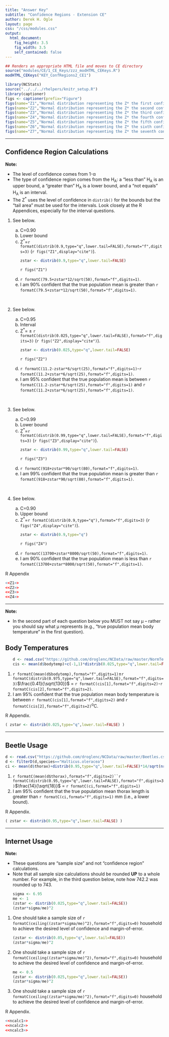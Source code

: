 ```yaml
---
title: "Answer Key"
subtitle: "Confidence Regions - Extension CE"
author: Derek H. Ogle
layout: page
css: "/css/modules.css"
output:
  html_document:
    fig_height: 3.5
    fig_width: 3.5
    self_contained: false
---
```


```r
## Renders an appropriate HTML file and moves to CE directory
source("modules/CE/1_CE_Keys/zzz_modHTML_CEKeys.R")
modHTML_CEKeys("KEY_ConfRegions2_CE1")
```

```r
library(NCStats)
source("../../../rhelpers/knitr_setup.R")
library(captioner)
figs <- captioner(prefix="Figure")
figs(name="Z1","Normal distribution representing the Z* the first confidence region example.")
figs(name="Z2","Normal distribution representing the Z* the second confidence region example.")
figs(name="Z3","Normal distribution representing the Z* the third confidence region example.")
figs(name="Z4","Normal distribution representing the Z* the fourth confidence region example.")
figs(name="Z5","Normal distribution representing the Z* the fifth confidence region example.")
figs(name="Z6","Normal distribution representing the Z* the sixth confidence region example.")
figs(name="Z7","Normal distribution representing the Z* the seventh confidence region example.")

```

----

## Confidence Region Calculations

<div class="alert alert-warning">
<strong>Note:</strong>
<ul>
<li>The level of confidence comes from 1-&alpha;</li>
<li>The type of confidence region comes from the H<sub>A</sub>: a "less than" H<sub>A</sub> is an upper bound, a "greater than" H<sub>A</sub> is a lower bound, and a "not equals" H<sub>A</sub> is an interval.</li>
<li>The Z<sup>*</sup> uses the level of confidence in `distrib()` for the bounds but the "tail area" must be used for the intervals. Look closely at the R Appendices, especially for the interval questions.</li>
</ul>
</div>


<ol>
<li>See below.</li>
<ol type="a">
<li>C=0.90</li>
<li>Lower bound</li>
<li>Z<sup>*</sup>=`r formatC(distrib(0.9,type="q",lower.tail=FALSE),format="f",digits=3)` (`r figs("Z1",display="cite")`).</li>
```r
zstar <- distrib(0.9,type="q",lower.tail=FALSE)
```

`r figs("Z1")`

<li>`r formatC(79.5+zstar*12/sqrt(50),format="f",digits=1)`.</li>
<li>I am 90% confident that the true population mean is greater than `r formatC(79.5+zstar*12/sqrt(50),format="f",digits=1)`.</li>
</ol>
</ol>
<br>

<ol start=2>
<li>See below.</li>
<ol type="a">
<li>C=0.95</li>
<li>Interval</li>
<li>Z<sup>*</sup>= &plusmn; `r formatC(distrib(0.025,type="q",lower.tail=FALSE),format="f",digits=3)` (`r figs("Z2",display="cite")`).</li>
```r
zstar <- distrib(0.025,type="q",lower.tail=FALSE)
```

`r figs("Z2")`

<li>`r formatC(11.2-zstar*6/sqrt(25),format="f",digits=1)`-`r formatC(11.2+zstar*6/sqrt(25),format="f",digits=1)`.</li>
<li>I am 95% confident that the true population mean is between `r formatC(11.2-zstar*6/sqrt(25),format="f",digits=1)` and `r formatC(11.2+zstar*6/sqrt(25),format="f",digits=1)`.</li>
</ol>
</ol>
<br>

<ol start=3>
<li>See below.</li>
<ol type="a">
<li>C=0.99</li>
<li>Lower bound</li>
<li>Z<sup>*</sup>=`r formatC(distrib(0.99,type="q",lower.tail=FALSE),format="f",digits=3)` (`r figs("Z3",display="cite")`).</li>
```r
zstar <- distrib(0.99,type="q",lower.tail=FALSE)
```

`r figs("Z3")`

<li>`r formatC(918+zstar*90/sqrt(80),format="f",digits=1)`.</li>
<li>I am 99% confident that the true population mean is greater than `r formatC(918+zstar*90/sqrt(80),format="f",digits=1)`.</li>
</ol>
</ol>
<br>

<ol start=4>
<li>See below.</li>
<ol type="a">
<li>C=0.90</li>
<li>Upper bound</li>
<li>Z<sup>*</sup>=`r formatC(distrib(0.9,type="q"),format="f",digits=3)` (`r figs("Z4",display="cite")`).</li>
```r
zstar <- distrib(0.9,type="q")
```

`r figs("Z4")`

<li>`r formatC(13700+zstar*8000/sqrt(50),format="f",digits=1)`.</li>
<li>I am 90% confident that the true population mean is less than `r formatC(13700+zstar*8000/sqrt(50),format="f",digits=1)`.</li>
</ol>
</ol>

R Appendix
```r
<<Z1>>
<<Z2>>
<<Z3>>
<<Z4>>
```

----

<div class="alert alert-warning">
<strong>Note:</strong>
<ul>
<li>In the second part of each question below you MUST not say &mu; -- rather you should say what &mu; represents (e.g., "true population mean body temperature" in the first question).</li>
</ul>
</div>

## Body Temperatures
<ol>
```r
d <- read.csv("https://github.com/droglenc/NCData/raw/master/NormTemp.csv")
cis <- mean(d$bodytemp)+c(-1,1)*distrib(0.025,type="q",lower.tail=FALSE)*0.41/sqrt(nrow(d))
```
<li>`r formatC(mean(d$bodytemp),format="f",digits=1)`$\pm$`r formatC(distrib(0.975,type="q",lower.tail=FALSE),format="f",digits=3)`$\frac{0.41}{\sqrt{130}}$ = `r formatC(cis[1],format="f",digits=2)`-`r formatC(cis[2],format="f",digits=2)`.</li>
<li>I am 95% confident that the true population mean body temperature is between `r formatC(cis[1],format="f",digits=2)` and `r formatC(cis[2],format="f",digits=2)`<sup>o</sup>C.</li>
</ol>

R Appendix.
```r
( zstar <- distrib(0.025,type="q",lower.tail=FALSE) )
```

----

## Beetle Usage
```r
d <- read.csv("https://github.com/droglenc/NCData/raw/master/Beetles.csv")
d <- filterD(d,species=="Halticus.oleracea")
ci <- mean(d$thorax)+distrib(0.95,type="q",lower.tail=FALSE)*14/sqrt(nrow(d))
```

1. `r formatC(mean(d$thorax),format="f",digits=2)``r formatC(distrib(0.95,type="q",lower.tail=FALSE),format="f",digits=3)`$\frac{14}{\sqrt{18}}$ = `r formatC(ci,format="f",digits=1)`
1. I am 95% confident that the true population mean thorax length is greater than `r formatC(ci,format="f",digits=1)` mm (i.e., a lower bound).

R Appendix.
```r
( zstar <- distrib(0.95,type="q",lower.tail=FALSE) )
```

----

## Internet Usage
<div class="alert alert-warning">
<strong>Note:</strong>
<ul>
<li>These questions are "sample size" and not "confidence region" calculations.</li>
<li>Note that all sample size calculations should be rounded <strong>UP</strong> to a whole number. For example, in the third question below, note how 742.2 was rounded up to 743.</li>
</ul>
</div>

<ol>
```r
sigma <- 6.95
me <- 1
(zstar <- distrib(0.025,type="q",lower.tail=FALSE))
(zstar*sigma/me)^2
```
<li>One should take a sample size of `r formatC(ceiling((zstar*sigma/me)^2),format="f",digits=0)` household to achieve the desired level of confidence and margin-of-error.</li>

```r
(zstar <- distrib(0.05,type="q",lower.tail=FALSE))
(zstar*sigma/me)^2
```
<li>One should take a sample size of `r formatC(ceiling((zstar*sigma/me)^2),format="f",digits=0)` household to achieve the desired level of confidence and margin-of-error.</li>

```r
me <- 0.5
(zstar <- distrib(0.025,type="q",lower.tail=FALSE))
(zstar*sigma/me)^2
```

<li>One should take a sample size of `r formatC(ceiling((zstar*sigma/me)^2),format="f",digits=0)` household to achieve the desired level of confidence and margin-of-error.</li>
</ol>

R Appendix.
```r
<<ncalc1>>
<<ncalc2>>
<<ncalc3>>
```
